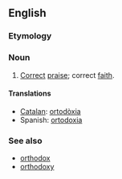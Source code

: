==English==

===Etymology===
{{Gr.}}

===Noun===
{{infl|en|noun}}

# [[correct|Correct]] [[praise]]; correct [[faith]].

====Translations====
*[[Catalan]]: [[ortodòxia]] {{f}}
*Spanish: [[ortodoxia]] {{f}}

===See also===
*[[orthodox]]
*[[orthodoxy]]